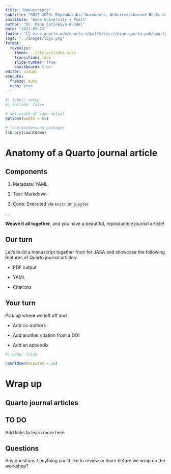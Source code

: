 ```yaml
---
title: "Manuscripts"
subtitle: "SDSS 2023: Reproducible Documents, Websites,<br>and Books with Quarto"
institute: "Duke University + Posit"
author: "Dr. Mine Çetinkaya-Rundel"
date: "2023-05-23"
footer: "[🔗 mine.quarto.pub/quarto-sdss](https://mine.quarto.pub/quarto-sdss)"
logo: "../images/logo.png"
format:
  revealjs:
    theme: ../style/slides.scss
    transition: fade
    slide-number: true
    chalkboard: true
editor: visual
execute:
  freeze: auto
  echo: true
---
```


```r
#| label: setup
#| include: false

# set width of code output
options(width = 65)

# load background packages
library(countdown)
```

# Anatomy of a Quarto journal article

## Components

1.  Metadata: YAML

2.  Text: Markdown

3.  Code: Executed via `knitr` or `jupyter`

. . .

**Weave it all together**, and you have a beautiful, reproducible journal article!

## Our turn

::: task
Let's build a manuscript together from for JASA and showcase the following features of Quarto journal articles:

-   PDF output

-   YAML

-   Citations
:::

## Your turn

::: task
Pick up where we left off and

-   Add co-authors

-   Add another citation from a DOI

-   Add an appendix
:::

```r
#| echo: false

countdown(minutes = 10)
```

# Wrap up

## Quarto journal articles

::: callout-caution
## TO DO

Add links to learn more here
:::

## Questions

::: task
Any questions / anything you'd like to review or learn before we wrap up the workshop?
:::
